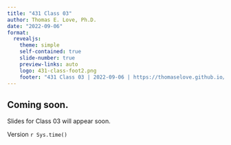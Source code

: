 ```yaml
---
title: "431 Class 03"
author: Thomas E. Love, Ph.D.
date: "2022-09-06"
format:
  revealjs: 
    theme: simple
    self-contained: true
    slide-number: true
    preview-links: auto
    logo: 431-class-foot2.png
    footer: "431 Class 03 | 2022-09-06 | https://thomaselove.github.io/431-2022/"
---
```



## Coming soon.

Slides for Class 03 will appear soon.

::: aside
Version `r Sys.time()`
:::
